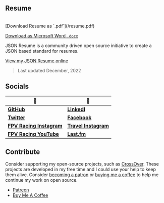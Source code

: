 <Readme username="lacymorrow" repo="lacymorrow" />

## Resume
<br />
<Thick>[Download Resume as `.pdf`](/resume.pdf)</Thick>

<span className="text-xs">[Download as Microsoft Word `.docx`](/resume.docx)</span>

JSON Resume is a community driven open source initiative to create a JSON based standard for resumes.

[View my JSON Resume online](https://registry.jsonresume.org/lacymorrow)

> Last updated December, 2022

## Socials

|🦄|🤖|
|-|-|
|[**GitHub**](https://github.com/lacymorrow)				|[**LinkedI**](https://www.linkedin.com/in/lacymorrow/)|
|[**Twitter**](https://twitter.com/lacybuilds)				|[**Facebook**](https://www.facebook.com/lacy.morrow)|
|[**FPV Racing Instagram**](https://www.instagram.com/fly.clutzz/)|[**Travel Instagram**](https://www.instagram.com/goseethings/)|
|[**FPV Racing YouTube**](https://www.youtube.com/@Clutzz)	|[**Last.fm**](https://www.last.fm/user/gojukebox00)  |


## Contribute

Consider supporting my open-source projects, such as [CrossOver](https://github.com/lacymorrow/crossover).
These projects are developed in my free time and I could use your help to keep them alive. Consider [becoming a patron](https://www.patreon.com/lacymorrow) or [buying me a coffee](https://www.buymeacoffee.com/lm) to help me continue my work on open source.

- [Patreon](https://www.patreon.com/lacymorrow)
- [Buy Me A Coffee](https://www.buymeacoffee.com/lm)
